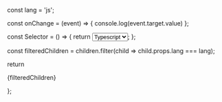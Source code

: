   const lang = 'js';

  const onChange = (event) => {
    console.log(event.target.value)
  };

  const Selector = () => {
    return <select name="language" id="language" onChange={onChange}>
      <option value="ts">Typescript</option>
      <option value="js">Javascript</option>
    </select>;
  };

  const filteredChildren = children.filter(child => child.props.lang === lang);

  return <div>
    <Tabs>
      {filteredChildren}
    </Tabs>


  </div>
};